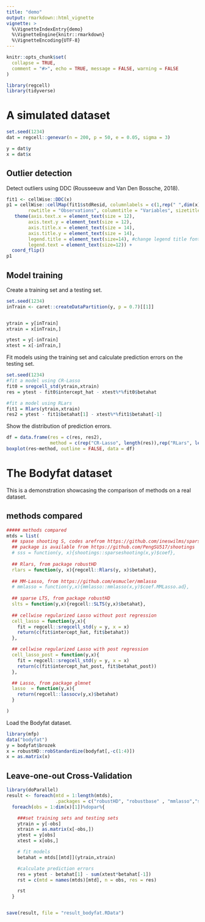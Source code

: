 ```yaml
---
title: "demo"
output: rmarkdown::html_vignette
vignette: >
  %\VignetteIndexEntry{demo}
  %\VignetteEngine{knitr::rmarkdown}
  %\VignetteEncoding{UTF-8}
---
```


```r
knitr::opts_chunk$set(
  collapse = TRUE,
  comment = "#>", echo = TRUE, message = FALSE, warning = FALSE
)
```

```r
library(regcell)
library(tidyverse)
```


# A simulated dataset
```r
set.seed(1234)
dat = regcell::genevar(n = 200, p = 50, e = 0.05, sigma = 3)

y = dat$y
x = dat$x
```

## Outlier detection

Detect outliers using DDC (Rousseeuw and Van Den Bossche, 2018).

```r

fit1 <- cellWise::DDC(x)
p1 = cellWise::cellMap(fit1$stdResid, columnlabels = c(1,rep(" ",dim(x)[2]-2),dim(x)[2]), rowlabels = c(1,rep(" ",dim(x)[1]-2),dim(x)[1]), columnangle = 0,
        rowtitle = "Observations", columntitle = "Variables", sizetitles = 2,adjustrowlabels = 0.5, adjustcolumnlabels = 0.5)+
   theme(axis.text.x = element_text(size = 12),
        axis.text.y = element_text(size = 12),
        axis.title.x = element_text(size = 14),
        axis.title.y = element_text(size = 14),
        legend.title = element_text(size=14), #change legend title font size
        legend.text = element_text(size=12)) +
  coord_flip()
p1
```

## Model training

Create a training set and a testing set.
```r
set.seed(1234)
inTrain <- caret::createDataPartition(y, p = 0.7)[[1]]


ytrain = y[inTrain]
xtrain = x[inTrain,]

ytest = y[-inTrain]
xtest = x[-inTrain,]
```


Fit models using the training set and calculate prediction errors on the testing set.

```r
set.seed(1234)
#fit a model using CR-Lasso
fit0 = sregcell_std(ytrain,xtrain)
res = ytest - fit0$intercept_hat - xtest%*%fit0$betahat

#fit a model using RLars
fit1 = Rlars(ytrain,xtrain)
res2 = ytest - fit1$betahat[1] - xtest%*%fit1$betahat[-1]
```

Show the distribution of prediction errors.

```r
df = data.frame(res = c(res, res2), 
                method = c(rep("CR-Lasso", length(res)),rep("RLars", length(res)) ))
boxplot(res~method, outline = FALSE, data = df)

```





# The Bodyfat dataset

This is a demonstration showcasing the comparison of methods on a real dataset.

## methods compared
```r
##### methods compared
mtds = list(
  ## spase shooting S, codes arefrom https://github.com/ineswilms/sparse-shooting-S 
  ## package is available from https://github.com/PengSU517/shootings
  # sss = function(y, x){shootings::sparseshooting(x,y)$coef},
  
  ## Rlars, from package robustHD
  rlars = function(y, x){regcell::Rlars(y, x)$betahat}, 
  
  ## MM-Lasso, from https://github.com/esmucler/mmlasso
  # mmlasso = function(y,x){mmlasso::mmlasso(x,y)$coef.MMLasso.ad}, 
  
  ## sparse LTS, from package robustHD
  slts = function(y,x){regcell::SLTS(y,x)$betahat},
  
  ## cellwise regularized Lasso without post regression
  cell_lasso = function(y,x){ 
    fit = regcell::sregcell_std(y = y, x = x)
    return(c(fit$intercept_hat, fit$betahat))
  },

  ## cellwise regularized Lasso with post regression
  cell_lasso_post = function(y,x){
    fit = regcell::sregcell_std(y = y, x = x)
    return(c(fit$intercept_hat_post, fit$betahat_post))
  },

  ## Lasso, from package glmnet
  lasso  = function(y,x){ 
    return(regcell::lassocv(y,x)$betahat)
  }

)
```


Load the Bodyfat dataset.

```r
library(mfp)
data("bodyfat")
y = bodyfat$brozek
x = robustHD::robStandardize(bodyfat[,-c(1:4)])
x = as.matrix(x)
```

## Leave-one-out Cross-Validation
```r
library(doParallel)
result <- foreach(mtd = 1:length(mtds),
                  .packages = c("robustHD", "robustbase" , "mmlasso","shootings", "cellWise", "regcell", "mfp"))%:%
  foreach(obs = 1:dim(x)[1])%dopar%{

    ###set training sets and testing sets
    ytrain = y[-obs]
    xtrain = as.matrix(x[-obs,])
    ytest = y[obs]
    xtest = x[obs,]

    # fit models
    betahat = mtds[[mtd]](ytrain,xtrain)

    #calculate prediction errors
    res = ytest - betahat[1] - sum(xtest*betahat[-1])
    rst = c(mtd = names(mtds)[mtd], n = obs, res = res)

    rst
  }


save(result, file = "result_bodyfat.RData")

```


















